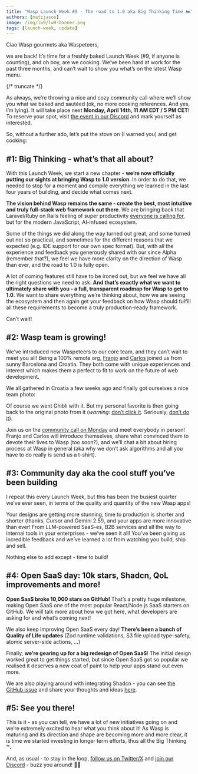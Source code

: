 ```yaml
---
title: "Wasp Launch Week #9 - The road to 1.0 aka Big Thinking Time 🏍️"
authors: [matijasos]
image: /img/lw9/lw9-banner.png
tags: [launch-week, update]
---
```




<ImgWithCaption
    alt="Launch Week 9 is here"
    source="img/lw9/lw9-banner.png"
/>


Ciao Wasp gourmets aka Waspeteers,

we are back! It’s time for a freshly baked Launch Week (#9, if anyone is counting), and oh boy, are we cooking. We’ve been hard at work for the past three months, and can’t wait to show you what’s on the latest Wasp menu.

{/* truncate */}

<ImgWithCaption
    alt="Tastes good"
    source="img/lw9/tastes-good.gif"
    caption="Oh, this Launch Week is gonna be right on lip-smackin’."
/>

As always, we’re throwing a nice and cozy community call where we’ll show you what we baked and sautéed (ok, no more cooking references. And yes, I’m lying). It will take place next **Monday, April 14th, 11 AM EDT / 5 PM CET**! To reserve your spot, visit [the event in our Discord](https://discord.gg/vSJWnWvg?event=1358809963107188917) and mark yourself as interested.

<ImgWithCaption
    alt="Event instructions"
    source="img/lw9/lw9-event-instructions.png"
    caption="Click it. It's gonna be great."
/>


So, without a further ado, let’s put the stove on (I warned you) and get cooking:

## #1: Big Thinking - what’s that all about?

With this Launch Week, we start a new chapter - **we’re now officially putting our sights at bringing Wasp to 1.0 version**. In order to do that, we needed to stop for a moment and compile everything we learned in the last four years of building, and decide what comes next.

<ImgWithCaption
    alt="Big Thinking time"
    source="img/lw9/big-thinking-time.png"
    width="400px"
/>

**The vision behind Wasp remains the same - create the best, most intuitive and truly full-stack web framework out there**. We are bringing back that Laravel/Ruby on Rails feeling of super productivity [everyone is calling for](/blog/2024/05/29/why-we-dont-have-laravel-for-javascript-yet), but for the modern JavaScript, AI-infused ecosystem.

Some of the things we did along the way turned out great, and some turned out not so practical, and sometimes for the different reasons that we expected (e.g. IDE support for our own spec format). But, with all the experience and feedback you generously shared with our since Alpha (remember that?), we feel we have more clarity on the direction of Wasp than ever, and the road to 1.0 is fully open.

<ImgWithCaption
    alt="Alpha testing program banner"
    source="img/lw9/alpha-testing.png"
    caption='If you remember this, you’re old. Also a bit weird - who actually uses Alpha software!? (whispers softly: "thank you").'
    width="600px"
/>

A lot of coming features still have to be ironed out, but we feel we have all the right questions we need to ask. **And that’s exactly what we want to ultimately share with you - a full, transparent roadmap for Wasp to get to 1.0**. We want to share everything we’re thinking about, how we are seeing the ecosystem and then again get your feedback on how Wasp should fulfill all these requirements to become a truly production-ready framework.

Can’t wait!

## #2: Wasp team is growing!

We’ve introduced new Waspeteers to our core team, and they can’t wait to meet you all! Being a 100% remote org, [Franjo](/blog/2025/03/20/meet-franjo-engineer-at-wasp) and [Carlos](/blog/2025/04/07/meet-carlos-engineer-at-wasp) joined us from sunny Barcelona and Croatia. They both come with unique experiences and interest which makes them a perfect to fit to work on the future of web development.

We all gathered in Croatia a few weeks ago and finally got ourselves a nice team photo:

<ImgWithCaption
    alt="Team photo"
    source="img/lw9/team-photo.png"
/>

Of course we went Ghibli with it. But my personal favorite is then going back to the original photo from it (*warning*: [don’t click it](https://x.com/MatijaSosic/status/1909321836673794116). Seriously, [don’t do it](https://x.com/MatijaSosic/status/1909321836673794116)).

Join us on the [community call on Monday](https://discord.gg/vSJWnWvg?event=1358809963107188917) and meet everybody in person! Franjo and Carlos will introduce themselves, share what convinced them to devote their lives to Wasp (too soon?), and we’ll chat a bit about hiring process at Wasp in general (aka why we don’t ask algorithms and all you have to do really is send us a t-shirt).

## #3: Community day aka the cool stuff you’ve been building

I repeat this every Launch Week, but this has been the busiest quarter we’ve ever seen, in terms of the quality and quantity of the new Wasp apps!

<ImgWithCaption
    alt="Wasp app gallery"
    source="img/lw9/wasp-app-gallery.png"
/>

Your designs are getting more stunning, time to production is shorter and shorter (thanks, Cursor and Gemini 2.5!), and your apps are more innovative than ever! From LLM-powered SaaS-es, B2B services and all the way to internal tools in your enterprises - we’ve seen it all! You’ve been giving us incredible feedback and we’ve learned a lot from watching you build, ship and sell.

<ImgWithCaption
    alt="Wasp testimonial"
    source="img/lw9/wasp-testimonial.png"
/>

Nothing else to add except - time to build!

## #4: Open SaaS day: 10k stars, Shadcn, QoL improvements and more!

<ImgWithCaption
    alt="OpenSaaS 10k stars"
    source="img/lw9/pepe-10k-stars.png"
/>

**Open SaaS broke 10,000 stars on GitHub!** That’s a pretty huge milestone, making Open SaaS one of the most popular React/Node.js SaaS starters on GitHub. We will talk more about how we got here, what developers are asking for and what’s coming next!

We also keep improving Open SaaS every day! **There’s been a bunch of Quality of Life updates** (Zod runtime validations, S3 file upload type-safety, atomic server-side actions, …)

Finally, **we’re gearing up for a big redesign of Open SaaS**! The initial design worked great to get things started, but since Open SaaS got so popular we realised it deserves a new coat of paint to help your apps stand out even more.

We are also playing around with integrating Shadcn - you can see [the GitHub issue](https://github.com/wasp-lang/open-saas/issues/415) and share your thoughts and ideas [here](https://github.com/wasp-lang/open-saas/issues/415).

<ImgWithCaption
    alt="Shadcn and OpenSaaS"
    source="img/lw9/os-shadcn.png"
    caption="Woah, lookin' good!"
/>

## #5: See you there!

<ImgWithCaption
    alt="See you there!"
    source="img/lw9/yun-gravy.gif"
    caption="Remember Launch Week #2? Sure you do."
/>

This is it - as you can tell, we have a lot of new initiatives going on and we’re extremely excited to hear what you think about it! As Wasp is maturing and its direction and shape are becoming more and more clear, it is time we started investing in longer term efforts, thus all the Big Thinking **™.**

And, as usual - to stay in the loop, [follow us on Twitter/X](https://twitter.com/WaspLang) and [join our Discord](https://discord.gg/rzdnErX) - buzz you around! 🐝🐝
